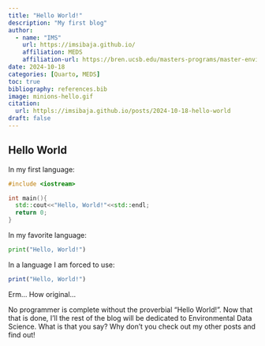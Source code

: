 ```yaml
---
title: "Hello World!"
description: "My first blog"
author: 
  - name: "IMS"
    url: https://imsibaja.github.io/
    affiliation: MEDS
    affiliation-url: https://bren.ucsb.edu/masters-programs/master-environmental-data-science
date: 2024-10-18
categories: [Quarto, MEDS]
toc: true
bibliography: references.bib
image: minions-hello.gif
citation:
  url: httpls://imsibaja.github.io/posts/2024-10-18-hello-world
draft: false
---
```


## Hello World

In my first language:
``` C++
#include <iostream>

int main(){
  std::cout<<"Hello, World!"<<std::endl;
  return 0;
}
```

In my favorite language:
```python
print("Hello, World!")
```

In a language I am forced to use: 
```r
print("Hello, World!")
```
Erm... How original...

No programmer is complete without the proverbial "Hello World!". Now that that is done, I'll the rest of the blog will be dedicated to Environmental Data Science. What is that you say? Why don't you check out my other posts and find out!


